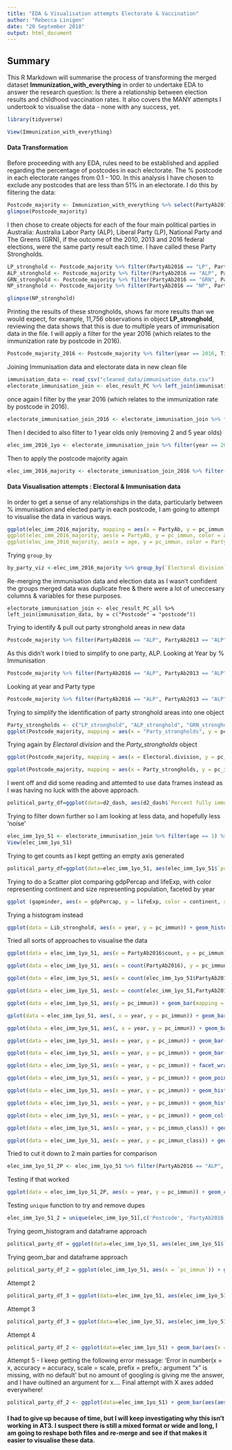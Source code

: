 ```yaml
---
title: "EDA & Visualisation attempts Electorate & Vaccination"
author: "Rebecca Linigen"
date: "20 September 2018"
output: html_document
---
```


## Summary

This R Markdown will summarise the process of transforming the merged dataset **Immunization_with_everything** in order to undertake EDA to answer the research question: Is there a relationship between election results and childhood vaccination rates. It also covers the MANY attempts I undertook to visualise the data - none with any success, yet.

```r
library(tidyverse)
```

```r
View(Immunization_with_everything)
```

#### Data Transformation

Before proceeding with any EDA, rules need to be established and applied regarding the percentage of postcodes in each electorate. The % postcode in each electorate ranges from 0.1 - 100. In this analysis I have chosen to exclude any postcodes that are less than 51% in an electorate. I do this by filtering the data:

```r
Postcode_majority <- Immunization_with_everything %>% select(PartyAb2016, PartyAb2010, PartyAb2013, pc_immun, pc_immun_class, Electoral.division, Per.cent.postcode.in.electorate) %>% filter(Per.cent.postcode.in.electorate >= 51)
glimpse(Postcode_majority)
```

I then chose to create objects for each of the four main political parties in Australia: Australia Labor Party (ALP), Liberal Party (LP), National Party and The Greens (GRN), if the outcome of the 2010, 2013 and 2016 federal elections, were the same party result each time. I have called these Party Strongholds. 

```r
LP_stronghold <- Postcode_majority %>% filter(PartyAb2016 == "LP", PartyAb2013 == "LP", PartyAb2010 == "LP")
ALP_stronghold <- Postcode_majority %>% filter(PartyAb2016 == "ALP", PartyAb2013 == "ALP", PartyAb2010 == "ALP")
GRN_stronghold <- Postcode_majority %>% filter(PartyAb2016 == "GRN", PartyAb2013 == "GRN", PartyAb2010 == "GRN")
NP_stronghold <- Postcode_majority %>% filter(PartyAb2016 == "NP", PartyAb2013 == "NP", PartyAb2010 == "NP")

glimpse(NP_stronghold)
```

Printing the results of these strongholds, shows far more results than we would expect, for example, 11,756 observations in object **LP_stronghold**, reviewing the data shows that this is due to multiple years of immunisation data in the file. I will apply a filter for the year 2016 (which relates to the immunization rate by postcode in 2016). 

```r
Postcode_majority_2016 <- Postcode_majority %>% filter(year == 2016, Time == 2016)
```

Joining Immunisation data and electorate data in new clean file

```r
immunisation_data <- read_csv("cleaned_data/immunisation_data.csv")
electorate_immunisation_join <- elec_result_PC %>% left_join(immunisation_data, by = c("Postcode" = "postcode"))
```

once again I filter by the year 2016 (which relates to the immunization rate by postcode in 2016). 
```r
electorate_immunisation_join_2016 <- electorate_immunisation_join %>% filter(year == 2016)
```

Then I decided to also filter to 1 year olds only (removing 2 and 5 year olds)
```r
elec_imm_2016_1yo <- electorate_immunisation_join %>% filter(year == 2016, age == 1)
```

Then to apply the postcode majority again
```r
elec_imm_2016_majority <- electorate_immunisation_join_2016 %>% filter(`Per cent` >= 51)
```

#### Data Visualisation attempts :  Electoral & Immunisation data
In order to get a sense of any relationships in the data, particularly between % immunisation  and elected party in each postcode, I am going to attempt to visualise the data in various ways.
```r
ggplot(elec_imm_2016_majority, mapping = aes(x = PartyAb, y = pc_immun, color = age, size = `Per cent``)) + geom_point())
ggplot(elec_imm_2016_majority, aes(x = PartyAb, y = pc_immun, color = age, size = `Per cent`)) + geom_point()
ggplot(elec_imm_2016_majority, aes(x = age, y = pc_immun, color = PartyAb, size = `Per cent`)) + geom_point()
```

Trying `group_by`
```r
by_party_viz <-elec_imm_2016_majority %>% group_by(`Electoral division`, PartyAb)
```

Re-merging the immunisation data and election data as I wasn't confident the groups merged data was duplicate free & there were a lot of uneccesary columns & variables for these purposes.
```{rerror=TRUE, eval =FALSE}
electorate_immunisation_join <- elec_result_PC_all %>% left_join(immunisation_data, by = c("Postcode" = "postcode"))
```

Trying to identify & pull out party stronghold areas in new data
```r
Postcode_majority %>% filter(PartyAb2016 == "ALP", PartyAb2013 == "ALP", PartyAb2010 == "ALP") %>% filter(PartyAb2016 == "GRN", PartyAb2013 == "GRN", PartyAb2010 == "GRN") %>% filter(PartyAb2016 == "NP", PartyAb2013 == "NP", PartyAb2010 == "NP") %>% ggplot(Postcode_majority, mapping = aes(x = pc_immun, y = year)) + geom_point()
```

As this didn't work I tried to simplify to one party, ALP. Looking at Year by % Immunisation
```r
Postcode_majority %>% filter(PartyAb2016 == "ALP", PartyAb2013 == "ALP", PartyAb2010 == "ALP") %>% ggplot(Postcode_majority, mapping = aes(x = year, y = pc_immun)) + geom_point()
```

Looking at year and Party type
```r
Postcode_majority %>% filter(PartyAb2016 == "ALP", PartyAb2013 == "ALP", PartyAb2010 == "ALP") %>% ggplot(Postcode_majority, mapping = aes(x = year, y = PartyAb2016)) + geom_point()
```

Trying to simplify the identification of party stronghold areas into one object
```r
Party_strongholds <- c("LP_stronghold", "ALP_stronghold", "GRN_stronghold", "NP_stronghold")
ggplot(Postcode_majority, mapping = aes(x = "Party_strongholds", y = pc_immun)) + geom_smooth()
```

Trying again by *Electoral division* and the *Party_strongholds* object
```r
ggplot(Postcode_majority, mapping = aes(x = Electoral.division, y = pc_immun_class)) + geom_smooth()

ggplot(Postcode_majority, mapping = aes(x = Party_strongholds, y = pc_immun_class)) + geom_smooth()
```

I went off and did some reading and attemted to use data frames instead as I was having no luck with the above approach.
```r
political_party_df=ggplot(data=d2_dash, aes(d2_dash$`Percent fully immunised (%)`)) + geom_histogram(stat='count') + theme(axis.text.x = element_text(size=6,angle = 90, hjust = 1)) + facet_grid(d2_dash$variable~d2_dash$value)+  labs(y="Count",x="Percent immunized",title="Party elected in 2016 and vaccination")
```

Trying to filter down further so I am looking at less data, and hopefully less 'noise'
```r
elec_imm_1yo_51 <- electorate_immunisation_join %>% filter(age == 1) %>% filter(`Per cent` >= 51)
View(elec_imm_1yo_51)
```

Trying to get counts as I kept getting an empty axis generated
```r
political_party_df=ggplot(data=elec_imm_1yo_51, aes(elec_imm_1yo_51$`pc_immun`) + geom_histogram(stat='count') + theme(axis.text.x = element_text(size=6,angle = 90, hjust = 1)) + facet_grid(elec_imm_1yo_51$variable~elec_imm_1yo_51$value)+ labs(y="Count",x= "pc_immun"",title="Vaccination rate of 1 y/olds by political party")
```

Trying to do a Scatter plot comparing gdpPercap and lifeExp, with color representing continent and size representing population, faceted by year
```r
ggplot (gapminder, aes(x = gdpPercap, y = lifeExp, color = continent, size = pop)) + geom_point () +scale_x_log10 () +facet_wrap (~year)
```

Trying a histogram instead
```r
ggplot(data = Lib_stronghold, aes(x = year, y = pc_immun)) + geom_histogram()
```

Tried all sorts of approaches to visualise the data
```r
ggplot(data = elec_imm_1yo_51, aes(x = PartyAb2016$count, y = pc_immun)) + facet_wrap(~year)

ggplot(data = elec_imm_1yo_51, aes(x = count(PartyAb2016), y = pc_immun)) + facet_wrap(~year)

ggplot(data = elec_imm_1yo_51, aes(x = count(elec_imm_1yo_51$PartyAb2016), y = pc_immun)) + facet_wrap(~year)

ggplot(data = elec_imm_1yo_51, aes(x = count(elec_imm_1yo_51,PartyAb2016), y = pc_immun)) + facet_wrap(~year)

ggplot(data = elec_imm_1yo_51, aes(y = pc_immun)) + geom_bar(mapping = NULL, data = NULL, stat = count("PartyAb2016")) + facet_wrap(~year)

gplot(data = elec_imm_1yo_51, aes(, x = year, y = pc_immun)) + geom_bar(mapping = NULL, data = NULL, stat = "count") + facet_wrap(~PartyAb2016)

ggplot(data = elec_imm_1yo_51, aes(, x = year, y = pc_immun)) + geom_bar(mapping = NULL, data = NULL, stat = "count") + facet_wrap(~PartyAb2016)

ggplot(data = elec_imm_1yo_51, aes(x = year, y = pc_immun)) + geom_bar(mapping = NULL, data = NULL, stat = "count") + facet_wrap(~PartyAb2016)

ggplot(data = elec_imm_1yo_51, aes(x = year, y = pc_immun)) + geom_bar() + facet_wrap(~PartyAb2016)

ggplot(data = elec_imm_1yo_51, aes(x = year, y = pc_immun)) + facet_wrap(~PartyAb2016)

ggplot(data = elec_imm_1yo_51, aes(x = year, y = pc_immun)) + geom_point() + facet_wrap(~PartyAb2016)

ggplot(data = elec_imm_1yo_51, aes(x = year, y = pc_immun)) + geom_histogram() + facet_wrap(~PartyAb2016)

ggplot(data = elec_imm_1yo_51, aes(x = year, y = pc_immun)) + geom_histogram(stat = "count") + facet_wrap(~PartyAb2016)

ggplot(data = elec_imm_1yo_51, aes(x = year, y = pc_immun)) + geom_col() + facet_wrap(~PartyAb2016)

ggplot(data = elec_imm_1yo_51, aes(x = year, y = pc_immun_class)) + geom_col() + facet_wrap(~PartyAb2016)

ggplot(data = elec_imm_1yo_51, aes(x = year, y = pc_immun_class)) + geom_col() + facet_wrap(~PartyAb2016) %>% filter(PartyAb2016 == "ALP", PartyAb2016 == "LP)
```

Tried to cut it down to 2 main parties for comparison
```r
elec_imm_1yo_51_2P <- elec_imm_1yo_51 %>% filter(PartyAb2016 == "ALP", PartyAb2016 == "LP")
```

Testing if that worked
```r
ggplot(data = elec_imm_1yo_51_2P, aes(x = year, y = pc_immun)) + geom_col() + facet_wrap(~PartyAb2016)
```

Testing `unique` function to try and remove dupes
```r
elec_imm_1yo_51_2 = unique(elec_imm_1yo_51[,c('Postcode', 'PartyAb2016', 'PartyAb2013','PartyAb2010', 'pc_immun', 'year')])
```

Trying geom_histogram and dataframe approach
```r
political_party_df = ggplot(data=elec_imm_1yo_51, aes(elec_imm_1yo_51$`pc_immun`)) + geom_histogram(stat='count')+ theme(axis.text.x = element_text(size=6,angle = 90, hjust = 1))+facet_wrap(elec_imm_1yo_51$PartyNm2016~elec_imm_1yo_51$year)+  labs(y="Count",x="Percent immunized",title="Party elected in 2016 and vaccination")
```

Trying geom_bar and dataframe approach
```r
political_party_df_2 = ggplot(elec_imm_1yo_51, aes(x = `pc_immun`)) + geom_bar(aes(y=(..count..)/sum(..count..))) + scale_y_continuous(labels = scales::percent())+ theme(axis.text.x = element_text(size=6,angle = 90, hjust = 1))+facet_wrap(~elec_imm_1yo_51$PartyNm2016~elec_imm_1yo_51)+  labs(y="Count",x="Percent immunized",title="Party elected in 2016 and vaccination")
```

Attempt 2
```r
political_party_df_3 = ggplot(data=elec_imm_1yo_51, aes(elec_imm_1yo_51$`pc_immun`)) + %>% filter(year == 2010, year == 2013, year == 2016) + geom_histogram(stat='count')+ theme(axis.text.x = element_text(size=6,angle = 90, hjust = 1))+facet_wrap(elec_imm_1yo_51$PartyNm2016~.)+  labs(y="Count",x="Percent immunized",title="Party elected in 2016 and vaccination")
```

Attempt 3
```r
political_party_df_3 = ggplot(data=elec_imm_1yo_51, aes(elec_imm_1yo_51$`pc_immun`)) + geom_histogram(stat='count')+ theme(axis.text.x = element_text(size=6,angle = 90, hjust = 1))+facet_
```

Attempt 4
```r
political_party_df_2 <- ggplot(data=elec_imm_1yo_51) + geom_bar(aes(x = elec_imm_1yo_51$`pc_immun`),y=(..count..)/sum(..count..)) + scale_y_continuous(labels = scales::percent())+ theme(axis.text.x = element_text(size=6,angle = 90, hjust = 1)) + facet_wrap(elec_imm_1yo_51$PartyNm2016~elec_imm_1yo_51$year) + labs(y="% of total",x="Percent immunized",title="Party elected in 2016 and vaccination)
```

Attempt 5 - I keep getting the following error message: 'Error in number(x = x, accuracy = accuracy, scale = scale, prefix = prefix,: argument "x" is missing, with no default' but no amount of googling is giving me the answer, and I have oultined an argument for x.... Final attempt with X axes added everywhere!
```r
political_party_df_2 <- ggplot(data=elec_imm_1yo_51) + geom_bar(aes(aes(x = elec_imm_1yo_51$`pc_immun`),y=(..count..)/sum(..count..))) + scale_y_continuous(labels = scales::percent())+ theme(axis.text.x = element_text(size=6,angle = 90, hjust = 1)) + facet_wrap(elec_imm_1yo_51$PartyNm2016~elec_imm_1yo_51$year) + labs(y=“% of total”,x= “Percent immunized”, title= “Party elected in 2016 and vaccination”)
```

#### I had to give up because of time, but I will keep investigating why this isn't working in AT3. I suspect there is still a mixed format or wide and long, I am going to reshape both files and re-merge and see if that makes it easier to visualise these data.  

